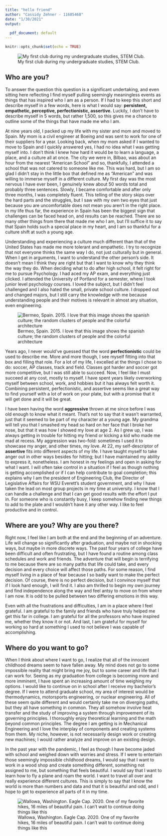 ```yaml
---
title: "hello friend"
author: "Cassidy Zehner - 11685468"
date: "1/30/2021"
output:
 
  pdf_document: default
---
```


```r
knitr::opts_chunk$set(echo = TRUE)
```
![My first club during my undergraduate studies, STEM Club.](engineering.jpg)

## Who are you?

To answer the question this question is a significant undertaking, and even sitting here reflecting I find myself pulling seemingly meaningless events as things that has inspired who I am as a person. If I had to keep this short and describe myself in a few words, here is what I would say: **persistent, empathetic, perceptive, perfectionistic, assertive.** Luckily, I don’t have to describe myself in 5 words, but rather 1,500, so this gives me a chance to outline some of the things that have made me who I am. 

At nine years old, I packed up my life with my sister and mom and moved to Spain. My mom is a civil engineer at Boeing and was sent to work for one of their suppliers for a year. Looking back, when my mom asked if I wanted to move to Spain and I quickly answered yes, I had no idea what I was getting myself into. I don’t think I knew how hard it would be to learn a language, a place, and a culture all at once. The city we were in, Bilbao, was about an hour from the nearest “American School” and so, thankfully, I attended a school that was not catered to someone like me. This was hard, but I am so glad I didn’t stay in the little box that defined me as “American” and was willing to immerse myself in a different culture. My first day was the most nervous I have ever been, I genuinely knew about 50 words total and probably three sentences. Slowly, I became comfortable and after only three months, I was completely fluent. This telling of the story skips over the hard parts and the struggles, but I saw with my own two eyes that just because you are uncomfortable does not mean you aren’t in the right place. In my life thus far, the experience in Spain has been the biggest sign that challenges can be faced head on, and results can be reached. There are so many other things from there that made me who I am, but I’ll suffice it to say that Spain holds such a special place in my heart, and I am so thankful for a culture shift at such a young age. 

Understanding and experiencing a culture much different than that of the United States has made me more tolerant and empathetic. I try to recognize that not everyone thinks the same way I do, not just culturally but in general. When I get in arguments, I want to understand the other person’s side. It doesn’t mean I think they are right but that I want to know why they think the way they do. When deciding what to do after high school, it felt right for me to pursue Psychology. I had aced my AP exam, and everything just clicked. I attended the University of Portland for a semester, where I took junior level psychology courses. I loved the subject, but I didn’t feel challenged and I also hated the small, private school culture. I dropped out and changed majors, but I still carry the knowledge with me because understanding people and their motives is relevant in almost any situation, even engineering.  

![Bermeo, Spain. 2015. I love that this image shows the spanish culture; the random clusters of people and the colorful architecture](spain.JPG)

Years ago, I never would’ve guessed that the word **perfectionistic** could be used to describe me. More and more though, I see myself fitting into that box and filling that role. For a lot of my life, I excelled at the things I chose to do: soccer, AP classes, track and field. Classes got harder and soccer got more competitive, but I was still able to succeed. Now, I feel like I must succeed at any cost, mostly to myself. I have spent years likely overworking myself between school, work, and hobbies but it has always felt worth it. Combining persistent, perfectionistic, and assertive seems like a great way to find yourself with a lot of work on your plate, but with a promise that it will get done and it will be great. 

I have been having the word **aggressive** thrown at me since before I was old enough to know what it meant. That’s not to say that it wasn’t warranted, just that it seemed to be part of my character at a young age. My grandma will tell you that I smashed my head so hard on her face that I broke her nose, but that it was how I showed my love at age 2. As I grew up, I was always getting in trouble for hitting my friend or kicking a kid who made me mad at recess. My aggression was two-fold: sometimes I used it to showcase my anger, and other times, my love. At 22, my self-descriptor of **assertive** fits into different aspects of my life. I have taught myself to take anger out in other ways besides for hitting; but I have maintained my ability to express it, nonetheless. I am honest in my feelings and open in asking for what I want. I will often take control in a situation if I feel as though nothing is getting accomplished or if I can help contribute to goal completion; this explains why I am the president of Engineering Club, the Director of Legislative Affairs for WSU Everett’s student government, and why I have taken the lead on most group projects in my time at university. I know that I can handle a challenge and that I can get good results with the effort I put in. For someone who is constantly busy, I keep somehow finding new things to add to the plate and I wouldn’t have it any other way. I like to feel productive and in control. 



## Where are you? Why are you there?

Right now, I feel like I am both at the end and the beginning of an adventure. Life will change so significantly after graduation, and maybe not in shocking ways, but maybe in more discrete ways. The past four years of college have been difficult and often frustrating, but I have found a routine among class schedules and work and friends. The adventure that will begin is terrifying to me because there are so many paths that life could take, and every decision and every choice will affect those paths. For some reason, I find myself living in a place of fear because I so badly want to make the perfect decision. Of course, there is no perfect decision, but I convince myself that if I look hard enough, I will find it. I also am thrilled to begin my own journey and find independence along the way and feel antsy to move on from where I am now. It is odd to be pulled between two differing emotions in this way. 

Even with all the frustrations and difficulties, I am in a place where I feel grateful. I am grateful to the family and friends who have truly helped me get this far in college. I am grateful for all the professors who have inspired me, whether they know it or not. And last, I am grateful for myself for working so hard at something I used to not believe I was capable of accomplishing. 

## Where do you want to go?

When I think about where I want to go, I realize that all of the innocent childhood dreams seem to have fallen away. My mind does not go to some impossible reality that might bring me joy, but to some career and life that I can work for. Seeing as my graduation from college is becoming more and more imminent, I have spent an increasing amount of time weighing my options. I would like to continue on in school after I receive my bachelor’s degree. If I were to attend graduate school, my area of interest would be thermodynamics, motorsports engineering, or nuclear engineering. All of these seem quite different and would certainly take me on diverging paths, but they all have something in common. They all somehow involve heat transfer and the study of improving a system through improvement of its governing principles. I thoroughly enjoy theoretical learning and the math beyond common principles. The degree I am getting is in Mechanical Engineering and I love the interplay of components and creating systems from them. My niche, however, is not necessarily design work or creating new machines; I would rather analyze and improve on an existing design.

In the past year with the pandemic, I feel as though I have become jaded with school and weighed down with worries and stress. If I were to entertain those seemingly impossible childhood dreams, I would say that I want to work in a wood shop and create something different, something not assigned to me, but something that feels beautiful. I would say that I want to learn how to fly a plane and roam the world. I want to travel all over and really experience different cultures. This is simply to say that I know the world is more than numbers and data and that it is beautiful and odd, and I hope to get to experience all parts of it in my time. 

![Wallowa, Washington. Eagle Cap. 2020. One of my favorite hikes, 16 miles of beautiful pain. I can't wait to continue doing things like this](hike.jpg)

